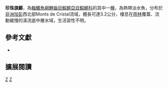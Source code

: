 {{Speciesbox 
| taxon = Aphyosemion etsamense
| status = DD
| status_system = IUCN3.1
| authority =  [[Sonnenberg|Sonnenberg]] & [[Blum|Blum]], 2005
| synonyms = 
}}
'''珍珠旗鱂'''，為[[輻鰭魚綱|輻鰭魚綱]][[鯉齒目|鯉齒目]][[鰕鱂亞目|鰕鱂亞目]][[鰕鱂科|鰕鱂科]]的其中一[[種|種]]，為熱帶淡水魚，分布於[[非洲|非洲]][[加彭|加彭]]西北部Monts de Cristal流域，體長可達3.2公分，棲息在[[雨林|雨林]]覆蓋、流動緩慢的溪流底中層水域，生活習性不明。

== 參考文獻 ==
*{{FishBase_species|genus=Aphyosemion|species=etsamense |year=2014|month=7}}

== 擴展閱讀 ==
{{refbegin}}
{{wikispecies-inline|Aphyosemion etsamense|珍珠旗鱂}}
{{refend}}
{{Taxonbar|from=Q8202554}}

[[Category:IUCN红色名录数据缺乏物种|Z]]
[[Category:旗鱂屬|Z]]


{{魚類小作品}}